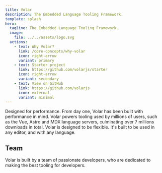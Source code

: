 ```yaml
---
title: Volar
description: The Embedded Language Tooling Framework.
template: splash
hero:
  tagline: The Embedded Language Tooling Framework.
  image:
    file: ../../assets/logo.svg
  actions:
    - text: Why Volar?
      link: /core-concepts/why-volar
      icon: right-arrow
      variant: primary
    - text: Starter project
      link: https://github.com/volarjs/starter
      icon: right-arrow
      variant: secondary
    - text: View on GitHub
      link: https://github.com/volarjs
      icon: external
      variant: minimal
---
```



<Sponsors />

<CardGrid stagger={true}>
  <Card title="Performant" icon="rocket">
    Designed for performance. From day one, Volar has been built with performance in mind.
  </Card>
	<Card title="Proven" icon="rocket">
    Volar powers tooling used by millions of users, such as the Vue, Astro and MDX language servers, culminating over 7 millions downloads in total.
  </Card>
  <Card title="Flexible" icon="puzzle">
    Volar is designed to be flexible. It's built to be used in any editor, and with any language.
  </Card>
</CardGrid>

## Team

Volar is built by a team of passionate developers, who are dedicated to making the best tooling for developers.

<TeamMemberList />
